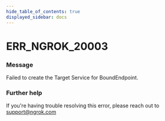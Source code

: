 ```yaml
---
hide_table_of_contents: true
displayed_sidebar: docs
---
```



# ERR_NGROK_20003

### Message
Failed to create the Target Service for BoundEndpoint.

<ErrorDetails error='err_ngrok_20003' />


### Further help
If you're having trouble resolving this error, please reach out to [support@ngrok.com](mailto:support@ngrok.com?subject=Help%20with%20ERR_NGROK_20003)

